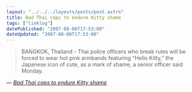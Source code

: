 ```yaml
---
layout: "../../../layouts/posts/post.astro"
title: Bad Thai cops to endure Kitty shame
tags: ["linklog"]
datePublished: "2007-08-06T17:53:00"
dateUpdated: "2007-08-06T17:53:00"
---
```


> BANGKOK, Thailand - Thai police officers who break rules will be forced to wear hot pink armbands featuring &ldquo;Hello Kitty,&rdquo; the Japanese icon of cute, as a mark of shame, a senior officer said Monday.

— <cite>[_Bad Thai cops to endure Kitty shame_](http://www.chinadaily.com.cn/world/2007-08/07/content_5448964.htm)</cite>
